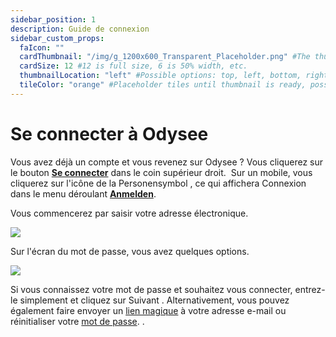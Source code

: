 ---
sidebar_position: 1
description: Guide de connexion
sidebar_custom_props:
  faIcon: ""
  cardThumbnail: "/img/g_1200x600_Transparent_Placeholder.png" #The thumbnail on the category card.
  cardSize: 12 #12 is full size, 6 is 50% width, etc.
  thumbnailLocation: "left" #Possible options: top, left, bottom, right, none
  tileColor: "orange" #Placeholder tiles until thumbnail is ready, possible options: blue, cream, darkpurple, lightpurple, mauve, orange, pink, none
---

# Se connecter à Odysee


<Tabs>
  <TabItem value="web" label="Web" default>
    Vous avez déjà un compte et vous revenez sur Odysee ? Vous cliquerez sur le bouton <a href="https://odysee.com/$/signin"><b>Se connecter</b></a> dans le coin supérieur droit.
    <Image img="/img/fr/SeconnecteràOdysee01.png" />
  </TabItem>
  <TabItem value="mobile" label="Mobile">
    Sur un mobile, vous cliquerez sur l'icône de la Personensymbol <OdyseeButtonRound ><OdyseeIcon type="person"/></OdyseeButtonRound>, ce qui affichera Connexion dans le menu déroulant <a href="https://odysee.com/$/signin"><b>Anmelden</b></a>.
    <Image img="/img/fr/Mseconnecter.png" />
  </TabItem>
</Tabs>

Vous commencerez par saisir votre adresse électronique.

![](/img/fr/SeconnecteràOdysee02.png)

Sur l'écran du mot de passe, vous avez quelques options.

![](/img/fr/SeconnecteràOdysee03b.png)

Si vous connaissez votre mot de passe et souhaitez vous connecter, entrez-le simplement et cliquez sur Suivant . Alternativement, vous pouvez également faire envoyer un [lien magique](/category-basics/category-loggingin/loginlinks) à votre adresse e-mail ou réinitialiser votre [mot de passe](/category-basics/category-loggingin/passwordreset). . 
